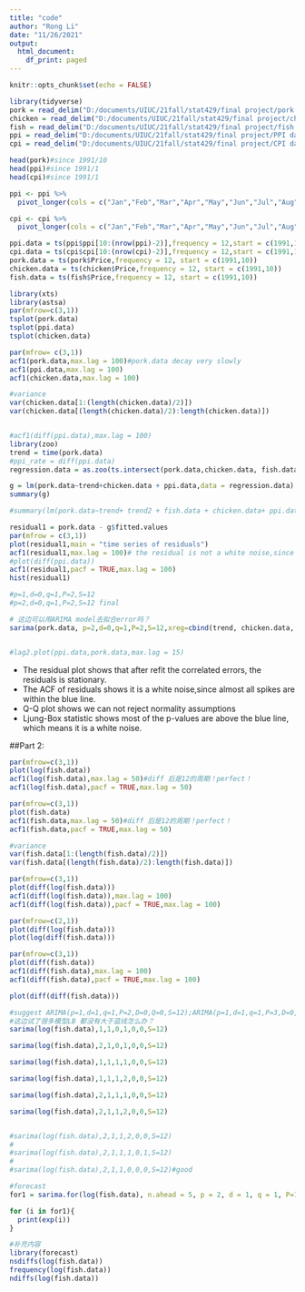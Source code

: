 ---
title: "code"
author: "Rong Li"
date: "11/26/2021"
output:
  html_document:
    df_print: paged
---

```{r setup, include=FALSE}
knitr::opts_chunk$set(echo = FALSE)
```


```{r}
library(tidyverse)
pork = read_delim("D:/documents/UIUC/21fall/stat429/final project/pork price since 1991.csv",col_names = TRUE)
chicken = read_delim("D:/documents/UIUC/21fall/stat429/final project/chicken price since 1991.csv",col_names = TRUE)
fish = read_delim("D:/documents/UIUC/21fall/stat429/final project/fish price since 1991.csv",col_names = TRUE)
ppi = read_delim("D:/documents/UIUC/21fall/stat429/final project/PPI data since 1991.csv",col_names = TRUE)
cpi = read_delim("D:/documents/UIUC/21fall/stat429/final project/CPI data since 1991.csv",col_names = TRUE)
```

```{r}
head(pork)#since 1991/10
head(ppi)#since 1991/1
head(cpi)#since 1991/1
```
```{r}
ppi <- ppi %>% 
  pivot_longer(cols = c("Jan","Feb","Mar","Apr","May","Jun","Jul","Aug","Sep","Oct","Nov","Dec"),names_to = "Month",values_to = "ppi")

cpi <- cpi %>% 
  pivot_longer(cols = c("Jan","Feb","Mar","Apr","May","Jun","Jul","Aug","Sep","Oct","Nov","Dec"),names_to = "Month",values_to = "cpi")
```


```{r}
ppi.data = ts(ppi$ppi[10:(nrow(ppi)-2)],frequency = 12,start = c(1991,10))
cpi.data = ts(cpi$cpi[10:(nrow(cpi)-2)],frequency = 12,start = c(1991,10))
pork.data = ts(pork$Price,frequency = 12, start = c(1991,10))
chicken.data = ts(chicken$Price,frequency = 12, start = c(1991,10))
fish.data = ts(fish$Price,frequency = 12, start = c(1991,10))
```

```{r}
library(xts)
library(astsa)
par(mfrow=c(3,1))
tsplot(pork.data)
tsplot(ppi.data)
tsplot(chicken.data)
```
```{r}
par(mfrow= c(3,1))
acf1(pork.data,max.lag = 100)#pork.data decay very slowly
acf1(ppi.data,max.lag = 100)
acf1(chicken.data,max.lag = 100)

#variance
var(chicken.data[1:(length(chicken.data)/2)])
var(chicken.data[(length(chicken.data)/2):length(chicken.data)])


#acf1(diff(ppi.data),max.lag = 100)
library(zoo)
trend = time(pork.data)
#ppi_rate = diff(ppi.data)
regression.data = as.zoo(ts.intersect(pork.data,chicken.data, fish.data, trend,trend2 = trend^2,ppi.data,cpi.data))

g = lm(pork.data~trend+chicken.data + ppi.data,data = regression.data)
summary(g)

#summary(lm(pork.data~trend+ trend2 + fish.data + chicken.data+ ppi.data+ cpi.data,data = #regression.data))

residual1 = pork.data - g$fitted.values
par(mfrow = c(3,1))
plot(residual1,main = "time series of residuals")
acf1(residual1,max.lag = 100)# the residual is not a white noise,since the acf shows a strong correlation,with a period of 12
#plot(diff(ppi.data))
acf1(residual1,pacf = TRUE,max.lag = 100)
hist(residual1)
```
```{r}
#p=1,d=0,q=1,P=2,S=12
#p=2,d=0,q=1,P=2,S=12 final

# 这边可以用ARIMA model去拟合error吗？
sarima(pork.data, p=2,d=0,q=1,P=2,S=12,xreg=cbind(trend, chicken.data, ppi.data))#


#lag2.plot(ppi.data,pork.data,max.lag = 15)
```

- The residual plot shows that after refit the correlated errors, the residuals is stationary.
- The ACF of residuals shows it is a white noise,since almost all spikes are within the blue line.
- Q-Q plot shows we can not reject normality assumptions
- Ljung-Box statistic shows most of the p-values are above the blue line, which means it is a white noise.



##Part 2:



```{r}
par(mfrow=c(3,1))
plot(log(fish.data))
acf1(log(fish.data),max.lag = 50)#diff 后是12的周期！perfect！
acf1(log(fish.data),pacf = TRUE,max.lag = 50)

par(mfrow=c(3,1))
plot(fish.data)
acf1(fish.data,max.lag = 50)#diff 后是12的周期！perfect！
acf1(fish.data,pacf = TRUE,max.lag = 50)

#variance
var(fish.data[1:(length(fish.data)/2)])
var(fish.data[(length(fish.data)/2):length(fish.data)])
```
```{r}
par(mfrow=c(3,1))
plot(diff(log(fish.data)))
acf1(diff(log(fish.data)),max.lag = 100)
acf1(diff(log(fish.data)),pacf = TRUE,max.lag = 100)

par(mfrow=c(2,1))
plot(diff(log(fish.data)))
plot(log(diff(fish.data)))

par(mfrow=c(3,1))
plot(diff(fish.data))
acf1(diff(fish.data),max.lag = 100)
acf1(diff(fish.data),pacf = TRUE,max.lag = 100)

plot(diff(diff(fish.data)))
```
```{r}
#suggest ARIMA(p=1,d=1,q=1,P=2,D=0,Q=0,S=12);ARIMA(p=1,d=1,q=1,P=3,D=0,Q=0,S=12)
#这边试了很多模型LB 都没有大于蓝线怎么办？
sarima(log(fish.data),1,1,0,1,0,0,S=12)

sarima(log(fish.data),2,1,0,1,0,0,S=12)

sarima(log(fish.data),1,1,1,1,0,0,S=12)

sarima(log(fish.data),1,1,1,2,0,0,S=12)

sarima(log(fish.data),2,1,1,1,0,0,S=12)

sarima(log(fish.data),2,1,1,2,0,0,S=12)


#sarima(log(fish.data),2,1,1,2,0,0,S=12)
#
#sarima(log(fish.data),2,1,1,1,0,1,S=12)
#
#sarima(log(fish.data),2,1,1,0,0,0,S=12)#good

```

```{r}
#forecast
for1 = sarima.for(log(fish.data), n.ahead = 5, p = 2, d = 1, q = 1, P=1,D=0, Q=0,S=12, plot.all=TRUE)
```
```{r}
for (i in for1){
  print(exp(i))
}
```



```{r}
#补充内容
library(forecast)
nsdiffs(log(fish.data))
frequency(log(fish.data))
ndiffs(log(fish.data))
```

